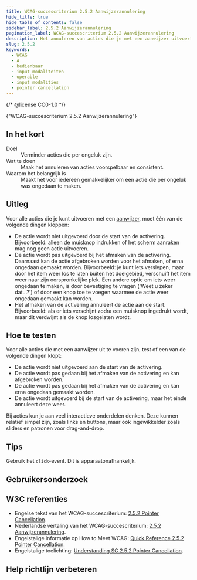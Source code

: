 ```yaml
---
title: WCAG-succescriterium 2.5.2 Aanwijzerannulering
hide_title: true
hide_table_of_contents: false
sidebar_label: 2.5.2 Aanwijzerannulering
pagination_label: WCAG-succescriterium 2.5.2 Aanwijzerannulering
description: Het annuleren van acties die je met een aanwijzer uitvoert is voorspelbaar.
slug: 2.5.2
keywords:
  - WCAG
  - A
  - bedienbaar
  - input modaliteiten
  - operable
  - input modalities
  - pointer cancellation
---
```


{/* @license CC0-1.0 */}


<WcagHeadingGroup level={1} conformanceLevel="Niveau A">
  {"WCAG-succescriterium 2.5.2 Aanwijzerannulering"}
</WcagHeadingGroup>

## In het kort

<dl>
  <div class="dl__item">
    <dt class="dl__term">Doel</dt>
    <dd class="dl__definition">Verminder acties die per ongeluk zijn.</dd>
  </div>
  <div class="dl__item">
    <dt class="dl__term">Wat te doen</dt>
    <dd class="dl__definition">Maak het annuleren van acties voorspelbaar en consistent.</dd>
  </div>
  <div class="dl__item">
    <dt class="dl__term">Waarom het belangrijk is</dt>
    <dd class="dl__definition">
      Maakt het voor iedereen gemakkelijker om een actie die per ongeluk was ongedaan te maken.
    </dd>
  </div>
</dl>

## Uitleg

<Summary />

Voor alle acties die je kunt uitvoeren met een [aanwijzer](/woordenlijst/#aanwijzer), moet één van de volgende dingen kloppen:

- De actie wordt niet uitgevoerd door de start van de activering. Bijvoorbeeld: alleen de muisknop indrukken of het scherm aanraken mag nog geen actie uitvoeren.
- De actie wordt pas uitgevoerd bij het afmaken van de activering. Daarnaast kan de actie afgebroken worden voor het afmaken, of erna ongedaan gemaakt worden. Bijvoorbeeld: je kunt iets verslepen, maar door het item weer los te laten buiten het doelgebied, verschuift het item weer naar zijn oorspronkelijke plek. Een andere optie om iets weer ongedaan te maken, is door bevestiging te vragen ('Weet u zeker dat...?') of door een knop toe te voegen waarmee de actie weer ongedaan gemaakt kan worden.
- Het afmaken van de activering annuleert de actie aan de start. Bijvoorbeeld: als er iets verschijnt zodra een muisknop ingedrukt wordt, maar dit verdwijnt als de knop losgelaten wordt.

## Hoe te testen

Voor alle acties die met een aanwijzer uit te voeren zijn, test of een van de volgende dingen klopt:

- De actie wordt niet uitgevoerd aan de start van de activering.
- De actie wordt pas gedaan bij het afmaken van de activering en kan afgebroken worden.
- De actie wordt pas gedaan bij het afmaken van de activering en kan erna ongedaan gemaakt worden.
- De actie wordt uitgevoerd bij de start van de activering, maar het einde annuleert deze weer.

Bij acties kun je aan veel interactieve onderdelen denken. Deze kunnen relatief simpel zijn, zoals links en buttons, maar ook ingewikkelder zoals sliders en patronen voor drag-and-drop.

## Tips

Gebruik het `click`-event. Dit is apparaatonafhankelijk.

## Gebruikersonderzoek

<CTAGebruikersonderzoek />

## W3C referenties

- Engelse tekst van het WCAG-succescriterium: [<span lang="en">2.5.2 Pointer Cancellation</span>](https://www.w3.org/TR/WCAG22/#pointer-cancellation).
- Nederlandse vertaling van het WCAG-succescriterium: [2.5.2 Aanwijzerannulering](https://www.w3.org/Translations/WCAG22-nl/#pointer-cancellation).
- Engelstalige informatie op <span lang="en">How to Meet WCAG</span>: [<span lang="en">Quick Reference 2.5.2 Pointer Cancellation</span>](https://www.w3.org/WAI/WCAG22/quickref/#pointer-cancellation).
- Engelstalige toelichting: [<span lang="en">Understanding SC 2.5.2 Pointer Cancellation</span>](https://www.w3.org/WAI/WCAG22/Understanding/pointer-cancellation.html).

<Disclaimer />

## Help richtlijn verbeteren

<Markdown omitH1 headinglevel={3}>
  <WCAGFooterInfo />
</Markdown>
